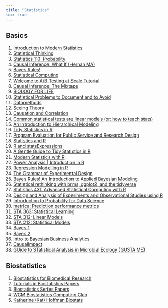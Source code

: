 ```yaml
---
title: "Statistics"
toc: true
---
```


## Basics

1)	[Introduction to Modern Statistics](https://openintro-ims.netlify.app/index.html)
2)	[Statistical Thinking](https://www.fharrell.com/)
3)	[Statistics 110: Probability](https://projects.iq.harvard.edu/stat110)
4)	[Causal Inference: What If (Hernan MA)](https://www.hsph.harvard.edu/miguel-hernan/causal-inference-book/)
5)	[Bayes Rules!](https://bayesf22-notebook.classes.andrewheiss.com/bayes-rules/)
6)	[Statistical Computing](https://www.stephaniehicks.com/jhustatcomputing2022/schedule)
7)	[Welcome to A/B Testing at Scale Tutorial](https://exp-platform.com/2017abtestingtutorial/)
8)	[Causal Inference: The Mixtape](https://mixtape.scunning.com/)
9)	[BIOLOGY FOR LIFE](https://www.biologyforlife.com/statistics.html)
10)	[Statistical Problems to Document and to Avoid](https://discourse.datamethods.org/t/author-checklist/3407)
11)	[Datamethods](https://discourse.datamethods.org/)
12)	[Seeing Theory](https://seeing-theory.brown.edu/index.html)
13)	[Causation and Correlation](https://blog.ephorie.de/causation-doesnt-imply-correlation-either)
14)	[Common statistical tests are linear models (or: how to teach stats)](https://lindeloev.github.io/tests-as-linear/)
15)	[An Introduction to Hierarchical Modeling](http://mfviz.com/hierarchical-models/)
16)	[Tidy Statistics in R](https://themockup.blog/posts/2018-12-10-a-gentle-guide-to-tidy-statistics-in-r/)
17)	[Program Evaluation for Public Service and Research Design](https://evalsp20.classes.andrewheiss.com/)
18)	[Statistics and R](https://tinystats.github.io/teacups-giraffes-and-statistics/index.html)
19)	[R and statsExpressions](https://indrajeetpatil.github.io/statsExpressions/)
20)	[A Gentle Guide to Tidy Statistics in R](https://themockup.blog/posts/2018-12-10-a-gentle-guide-to-tidy-statistics-in-r/)
21)	[Modern Statistics with R](https://modernstatisticswithr.com/)
22)	[Power Analysis | Introduction in R](https://newpblog.netlify.app/2021-11-19-bit-by-bit-power-analysis/)
23)	[Regression Modelling in R](https://chrismainey.github.io/Regression_Modelling_NHSR/Regression_modelling#1)
24)	[The Grammar of Experimental Design](https://emitanaka.org/slides-useR2021/#1)
25)	[Bayes Rules! An Introduction to Applied Bayesian Modeling](https://www.bayesrulesbook.com/)
26)	[Statistical rethinking with brms, ggplot2, and the tidyverse](https://bookdown.org/content/4857/)
27)	[Statistics 431: Advanced Statistical Computing with R](https://cal-poly-advanced-r.github.io/STAT-431/)
28)	[Design and Analysis of Experiments and Observational Studies using R](http://designexptr.org/index.html)
29)	[Introduction to Probability for Data Science](https://probability4datascience.com/)
30)	[metrica: Prediction performance metrics](https://adriancorrendo.github.io/metrica/index.html)
31)	[STA 363: Statistical Learning](https://sta-363-s20.lucymcgowan.com/)
32)	[STA 312: Linear Models](https://sta-312-f20.netlify.app/)
33)	[STA 212: Statistical Models](https://sta-212-f19.lucymcgowan.com/)
34)	[Bayes 1](https://betterexplained.com/articles/an-intuitive-and-short-explanation-of-bayes-theorem/)
35)	[Bayes 2](https://betterexplained.com/articles/understanding-bayes-theorem-with-ratios/)
36)	[Intro to Bayesian Business Analytics](https://www.causact.com/index.html#welcome)
37)	[CausalImpact](https://google.github.io/CausalImpact/CausalImpact.html)
38)	[GUide to STatistical Analysis in Microbial Ecology (GUSTA ME) ](https://sites.google.com/site/mb3gustame/)

## Biostatistics

1)	[Biostatistics for Biomedical Research](https://hbiostat.org/bbr/) 
2)	[Tutorials in Biostatistics Papers](https://onlinelibrary.wiley.com/page/journal/10970258/homepage/tutorials.htm)
3)	[Biostatistics Series Papers](https://scholar.google.com/scholar?start=0&q=avijit+hazra+biostatistics&hl=en&as_sdt=0,5) 
4)	[WCM Biostatistics Computing Club](https://wcm-computing-club.github.io/index.html)
5)	[Katherine (Kat) Hoffman Biostats](https://www.khstats.com/)


